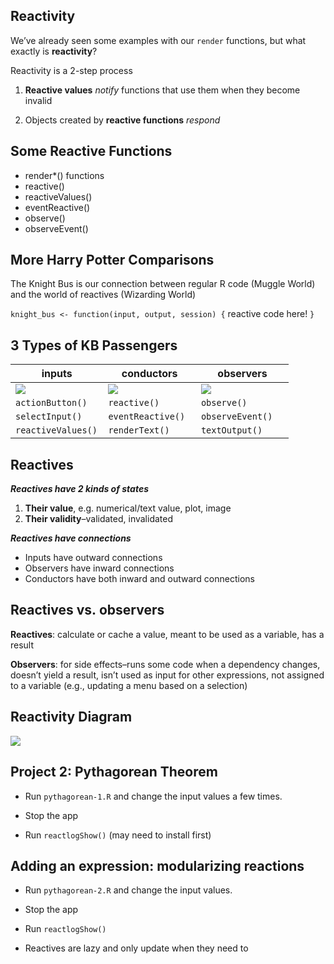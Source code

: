 ## Reactivity

We've already seen some examples with our `render` functions, but what exactly is **reactivity**?

Reactivity is a 2-step process

1. **Reactive values** *notify* functions that use them when they become invalid

2. Objects created by **reactive functions** *respond*

## Some Reactive Functions

* render*() functions
* reactive()
* reactiveValues()
* eventReactive()
* observe()
* observeEvent()

## More Harry Potter Comparisons

The Knight Bus is our connection between regular R code (Muggle World) and the world of reactives (Wizarding World)

`knight_bus <- function(input, output, session) {`
    reactive code here!
`}`

## 3 Types of KB Passengers

| inputs | conductors | observers |
|  ---   |    ---     |    ---    |
| ![](./images/input.png) | ![](./images/conductor.png) | ![](./images/observer.png) |
| `actionButton()` | `reactive()` | `observe()` |
| `selectInput()`  | `eventReactive()` | `observeEvent()` |
| `reactiveValues()`            | `renderText()` | `textOutput()` |

## Reactives

***Reactives have 2 kinds of states***

1. **Their value**, e.g. numerical/text value, plot, image
2. **Their validity**--validated, invalidated

***Reactives have connections***

* Inputs have outward connections
* Observers have inward connections
* Conductors have both inward and outward connections


## Reactives vs. observers

**Reactives**: calculate or cache a value, meant to be used as a variable, has a result

**Observers**: for side effects--runs some code when a dependency changes, doesn't yield a result, isn't used as input for other expressions, not assigned to a variable (e.g., updating a menu based on a selection)



## Reactivity Diagram

![](./images/reactivity.png)

## Project 2: Pythagorean Theorem

- Run `pythagorean-1.R` and change the input values a few times.

- Stop the app

- Run `reactlogShow()` (may need to install first)


## Adding an expression: modularizing reactions

- Run `pythagorean-2.R` and change the input values.

- Stop the app

- Run `reactlogShow()`

- Reactives are lazy and only update when they need to



